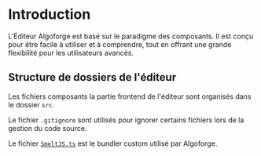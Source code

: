 
# Introduction

L'Éditeur Algoforge est basé sur le paradigme des composants.
Il est conçu pour être facile à utiliser et à comprendre, tout en offrant une grande flexibilité pour les utilisateurs avancés.

## Structure de dossiers de l'éditeur

<GitHubFolderStructure githubUrl="https://github.com/Bing-Chill-inc/Algoforge-main" pathToDisplay="src/front-editeur" />

Les fichiers composants la partie frontend de l'éditeur sont organisés dans le dossier `src`.

Le fichier `.gitignore` sont utilisés pour ignorer certains fichiers lors de la gestion du code source.

Le fichier [`SmeltJS.ts`](./07_smeltjs.mdx) est le bundler custom utilisé par Algoforge.
